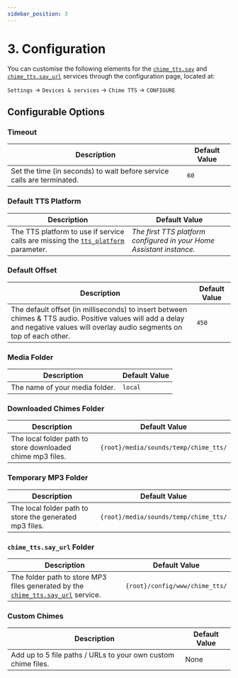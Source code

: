 ```yaml
---
sidebar_position: 3
---
```



# 3. Configuration

You can customise the following elements for the [`chime_tts.say`](../documentation/say-service) and [`chime_tts.say_url`](../documentation/say_url-service) services through the configuration page, located at:

`Settings` → `Devices & services` → `Chime TTS` → `CONFIGURE`

## Configurable Options

### Timeout
| Description | Default Value |
|-|-|
| Set the time (in seconds) to wait before service calls are terminated. | `60` |

### Default TTS Platform
| Description | Default Value |
|-|-|
| The TTS platform to use if service calls are missing the [`tts_platform`](../documentation/say-service/parameters#tts_platform) parameter. | *The first TTS platform configured in your Home Assistant instance.* |

### Default Offset
| Description | Default Value |
|-|-|
| The default offset (in milliseconds) to insert between chimes & TTS audio. Positive values will add a delay and negative values will overlay audio segments on top of each other. | `450` |

### Media Folder
| Description | Default Value |
|-|-|
| The name of your media folder. | `local` |

### Downloaded Chimes Folder
| Description | Default Value |
|-|-|
| The local folder path to store downloaded chime mp3 files. | `{root}/media/sounds/temp/chime_tts/` |

### Temporary MP3 Folder
| Description | Default Value |
|-|-|
| The local folder path to store the generated mp3 files. | `{root}/media/sounds/temp/chime_tts/` |

### `chime_tts.say_url` Folder
| Description | Default Value |
|-|-|
| The folder path to store MP3 files generated by the [`chime_tts.say_url`](../documentation/say_url-service) service. | `{root}/config/www/chime_tts/`

### Custom Chimes
| Description | Default Value |
|-|-|
| Add up to 5 file paths / URLs to your own custom chime files. | None |